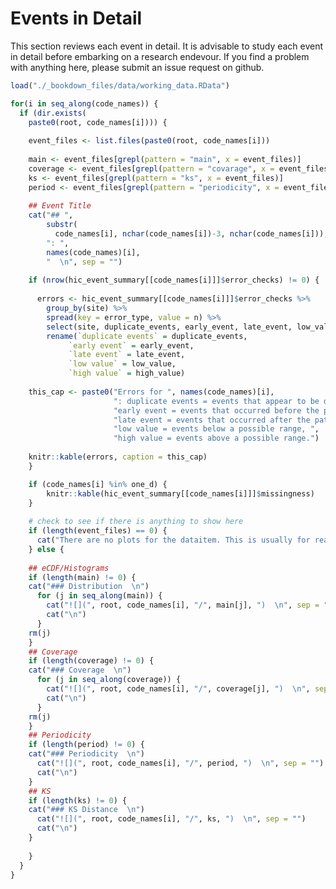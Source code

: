 # Events in Detail

This section reviews each event in detail. It is advisable to study each event in detail before embarking on a research endevour. If you find a problem with anything here, please submit an issue request on github.

```r
load("./_bookdown_files/data/working_data.RData")

for(i in seq_along(code_names)) {
  if (dir.exists(
    paste0(root, code_names[i]))) {
    
    event_files <- list.files(paste0(root, code_names[i]))
    
    main <- event_files[grepl(pattern = "main", x = event_files)]
    coverage <- event_files[grepl(pattern = "covarage", x = event_files)]
    ks <- event_files[grepl(pattern = "ks", x = event_files)]
    period <- event_files[grepl(pattern = "periodicity", x = event_files)]
    
    ## Event Title
    cat("## ",
        substr(
          code_names[i], nchar(code_names[i])-3, nchar(code_names[i])),
        ": ",
        names(code_names)[i],
        "  \n", sep = "")
    
    if (nrow(hic_event_summary[[code_names[i]]]$error_checks) != 0) {
      
      errors <- hic_event_summary[[code_names[i]]]$error_checks %>%
        group_by(site) %>%
        spread(key = error_type, value = n) %>%
        select(site, duplicate_events, early_event, late_event, low_value, high_value) %>%
        rename(`duplicate events` = duplicate_events,
             `early event` = early_event,
             `late event` = late_event,
             `low value` = low_value,
             `high value` = high_value)
    
    this_cap <- paste0("Errors for ", names(code_names)[i],
                       ": duplicate events = events that appear to be duplicates based on exact replication of a value and a datetime stamp (to the second), ",
                       "early event = events that occurred before the patient arrived in ICU, ",
                       "late event = events that occurred after the patient left ICU, ",
                       "low value = events below a possible range, ",
                       "high value = events above a possible range.")
    
    knitr::kable(errors, caption = this_cap)
    }

    if (code_names[i] %in% one_d) {
        knitr::kable(hic_event_summary[[code_names[i]]]$missingness)
    }
    
    # check to see if there is anything to show here
    if (length(event_files) == 0) {
      cat("There are no plots for the dataitem. This is usually for reasons of confidentiality.  \n")
    } else {
    
    ## eCDF/Histograms
    if (length(main) != 0) {
    cat("### Distribution  \n")
      for (j in seq_along(main)) {
        cat("![](", root, code_names[i], "/", main[j], ")  \n", sep = "")
        cat("\n")
      }
    rm(j)
    }
    ## Coverage
    if (length(coverage) != 0) {
    cat("### Coverage  \n")
      for (j in seq_along(coverage)) {
        cat("![](", root, code_names[i], "/", coverage[j], ")  \n", sep = "")
        cat("\n")
      }
    rm(j)
    }
    ## Periodicity
    if (length(period) != 0) {
    cat("### Periodicity  \n")
      cat("![](", root, code_names[i], "/", period, ")  \n", sep = "")
      cat("\n")
    }
    ## KS
    if (length(ks) != 0) {
    cat("### KS Distance  \n")
      cat("![](", root, code_names[i], "/", ks, ")  \n", sep = "")
      cat("\n")
    }
    
    }
  }
}
```